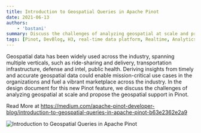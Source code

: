 ```yaml
---
title: Introduction to Geospatial Queries in Apache Pinot
date: 2021-06-13
authors:
    - 'bastani'
summary: Discuss the challenges of analyzing geospatial at scale and propose the geospatial support in Pinot.
tags: [Pinot, DevBlog, H3, real-time data platform, Realtime, Analytics, User-Facing Analytics]
---
```


Geospatial data has been widely used across the industry, spanning multiple verticals, such as ride-sharing and delivery, transportation infrastructure, defense and intel, public health. Deriving insights from timely and accurate geospatial data could enable mission-critical use cases in the organizations and fuel a vibrant marketplace across the industry. In the design document for this new Pinot feature, we discuss the challenges of analyzing geospatial at scale and propose the geospatial support in Pinot.

Read More at https://medium.com/apache-pinot-developer-blog/introduction-to-geospatial-queries-in-apache-pinot-b63e2362e2a9

![Introduction to Geospatial Queries in Apache Pinot](https://miro.medium.com/max/1400/0*1xrDSs9lLZ5dD3zK)
